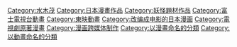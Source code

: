 {{DEFAULTSORT:Kitaro}}
{{catmore}}
[[Category:水木茂|Category:水木茂]]
[[Category:日本漫畫作品|Category:日本漫畫作品]]
[[Category:妖怪題材作品|Category:妖怪題材作品]]
[[Category:富士電視台動畫|Category:富士電視台動畫]]
[[Category:東映動畫|Category:東映動畫]]
[[Category:改编成电影的日本漫画|Category:改编成电影的日本漫画]]
[[Category:電視劇原著漫畫|Category:電視劇原著漫畫]]
[[Category:漫画跨媒体制作|Category:漫画跨媒体制作]]
[[Category:以漫畫命名的分類|Category:以漫畫命名的分類]]
[[Category:以動畫命名的分類|Category:以動畫命名的分類]]